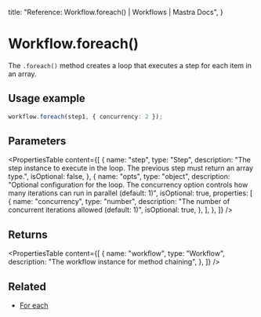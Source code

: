   title: "Reference: Workflow.foreach() | Workflows | Mastra Docs",
}

# Workflow.foreach()

The `.foreach()` method creates a loop that executes a step for each item in an array.

## Usage example

```typescript copy
workflow.foreach(step1, { concurrency: 2 });
```

## Parameters

<PropertiesTable
  content={[
    {
      name: "step",
      type: "Step",
      description:
        "The step instance to execute in the loop. The previous step must return an array type.",
      isOptional: false,
    },
    {
      name: "opts",
      type: "object",
      description:
        "Optional configuration for the loop. The concurrency option controls how many iterations can run in parallel (default: 1)",
      isOptional: true,
      properties: [
        {
          name: "concurrency",
          type: "number",
          description:
            "The number of concurrent iterations allowed (default: 1)",
          isOptional: true,
        },
      ],
    },
  ]}
/>

## Returns

<PropertiesTable
  content={[
    {
      name: "workflow",
      type: "Workflow",
      description: "The workflow instance for method chaining",
    },
  ]}
/>

## Related

- [For each](../../docs/workflows/control-flow.mdx)